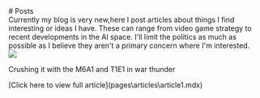 <div style={{textAlign: `center`}}>
  # Posts
</div>

<div className="textbox">
  Currently my blog is very new,here I post articles about things I find interesting or ideas I have. These can range from video game strategy to recent developments in the AI space. I'll limit the politics as much as possible as I believe they aren't a primary concern where I'm interested.
  <div className="blogPreview project">
    <img className="ProjImg" src="\assets\images\article1CoverIMG.PNG" />
    <div className="projDes">
      <p>Crushing it with the M6A1 and T1E1 in war thunder</p>
      <p className="gameLink">[Click here to view full article](pages\articles\article1.mdx)</p>
    </div>
  </div>
</div>